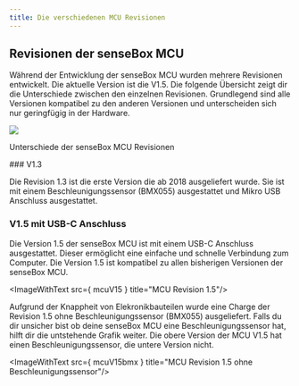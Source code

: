 ```yaml
---
title: Die verschiedenen MCU Revisionen
---
```


## Revisionen der senseBox MCU

Während der Entwicklung der senseBox MCU wurden mehrere Revisionen entwickelt. Die aktuelle Version ist die V1.5. Die folgende Übersicht zeigt dir die Unterschiede zwischen den einzelnen Revisionen. Grundlegend sind alle Versionen kompatibel zu den anderen Versionen und unterscheiden sich nur geringfügig in der Hardware.

<div className="flex flex-col items-center">
    <img src= { mcuComparisons } />
    <p className="text-gray-500"> Unterschiede der senseBox MCU Revisionen </p>
</div>
### V1.3

Die Revision 1.3 ist die erste Version die ab 2018 ausgeliefert wurde. Sie ist mit einem Beschleunigungssensor (BMX055) ausgestattet und Mikro USB Anschluss ausgestattet. 

<ImageWithText src= {mcuV13} title="MCU Revision 1.3"/>


### V1.5 mit USB-C Anschluss

Die Version 1.5 der senseBox MCU ist mit einem USB-C Anschluss ausgestattet. Dieser ermöglicht eine einfache und schnelle Verbindung zum Computer. Die Version 1.5 ist kompatibel zu allen bisherigen Versionen der senseBox MCU. 

<ImageWithText src={ mcuV15 } title="MCU Revision 1.5"/>

Aufgrund der Knappheit von Elekronikbauteilen wurde eine Charge der Revision 1.5 ohne Beschleunigungssensor (BMX055) ausgeliefert. Falls du dir unsicher bist ob deine senseBox MCU eine Beschleunigungssensor hat, hilft dir die untstehende Grafik weiter. Die obere Version der MCU V1.5 hat einen Beschleunigungssensor, die untere Version nicht.

<ImageWithText src={ mcuV15bmx } title="MCU Revision 1.5 ohne Beschleunigungssensor"/>